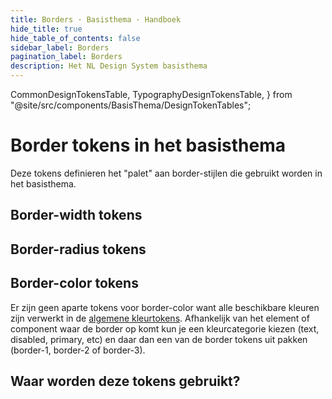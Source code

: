 ```yaml
---
title: Borders · Basisthema · Handboek
hide_title: true
hide_table_of_contents: false
sidebar_label: Borders
pagination_label: Borders
description: Het NL Design System basisthema
---
```


  CommonDesignTokensTable,
  TypographyDesignTokensTable,
} from "@site/src/components/BasisThema/DesignTokenTables";

# Border tokens in het basisthema

<Paragraph lead>Deze tokens definieren het "palet" aan border-stijlen die gebruikt worden in het basisthema.</Paragraph>

## Border-width tokens

<CommonDesignTokensTable type="border-width" maxPathLength={3} />

## Border-radius tokens

<CommonDesignTokensTable type="border-radius" maxPathLength={3} />

## Border-color tokens

Er zijn geen aparte tokens voor border-color want alle beschikbare kleuren zijn verwerkt in de [algemene kleurtokens](kleuren). Afhankelijk van het element of component waar de border op komt kun je een kleurcategorie kiezen (text, disabled, primary, etc) en daar dan een van de border tokens uit pakken (border-1, border-2 of border-3).

## Waar worden deze tokens gebruikt?

<TokenUses tokenType="border-width" />
<TokenUses tokenType="border-radius" />
